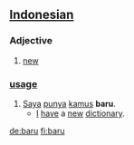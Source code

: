 == [[Indonesian]] ==
===Adjective===
# [[new]]

=== [[usage]] ===
# [[Saya]] [[punya]] [[kamus]] '''baru'''.
#* [[I]] [[have]] a [[new]] [[dictionary]].

[[de:baru]]
[[fi:baru]]